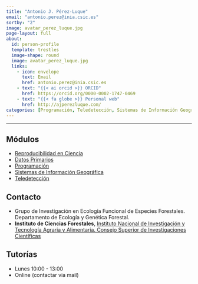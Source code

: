 ```yaml
---
title: "Antonio J. Pérez-Luque"
email: "antonio.perez@inia.csic.es"
sortby: "2"
image: avatar_perez_luque.jpg
page-layout: full
about: 
  id: person-profile
  template: trestles
  image-shape: round
  image: avatar_perez_luque.jpg
  links:
    - icon: envelope
      text: Email
      href: antonio.perez@inia.csic.es
    - text: "{{< ai orcid >}} ORCID"
      href: https://orcid.org/0000-0002-1747-0469
    - text: "{{< fa globe >}} Personal web"
      href: http://ajperezluque.com/
categories: [Programación, Teledetección, Sistemas de Información Geográfica, Datos Primarios, Reproducibilidad]
---
```

 
<hr>

:::{#person-profile}

## Módulos 
- [Reproducibilidad en Ciencia](../../modulos/reproducibilidad.qmd)
- [Datos Primarios](../../modulos/datos_primarios.qmd)
- [Programación](../../modulos/programacion.qmd)
- [Sistemas de Información Geográfica](../../modulos/sig.qmd)
- [Teledetección](../../modulos/teledeteccion.qmd)


## Contacto
- Grupo de Investigación en Ecología Funcional de Especies Forestales. Departamento de Ecología y Genética Forestal. 
- **Instituto de Ciencias Forestales**, [Instituto Nacional de Investigación y Tecnología Agraria y Alimentaria. Consejo Superior de Investigaciones Científicas](https://www.inia.es/)

## Tutorías 
- Lunes 10:00 - 13:00 
- Online (contactar via mail)
:::
